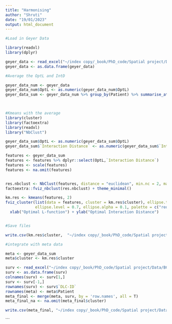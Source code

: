```yaml
---
title: "Harmonising"
author: "Shruti"
date: "19/01/2023"
output: html_document
---
```


```r
#Load in Geyer Data 

library(readxl)
library(dplyr)

geyer_data <- read_excel("~/index copy/_book/PhD_code/Spatial project/Data/Geyer_BCA.xlsx")
geyer_data <- as.data.frame(geyer_data)
```

```r
#Average the OptL and IntD

geyer_data_num <- geyer_data
geyer_data_num$OptL <- as.numeric(geyer_data_num$OptL)
geyer_data_sum <- geyer_data_num %>% group_by(Patient) %>% summarise_at(c("OptL", "Interaction Distance"), mean, na.rm = T)

                                                                     
```

```r
#Kmeans with the average
library(cluster)
library(factoextra)
library(readxl)
library("NbClust")

geyer_data_sum$OptL <- as.numeric(geyer_data_sum$OptL)
geyer_data_sum$`Interaction Distance` <- as.numeric(geyer_data_sum$`Interaction Distance`)

features <- geyer_data_sum
features <- features %>% dplyr::select(OptL,`Interaction Distance`)
features <- scale(features)
features <- na.omit(features)


res.nbclust <- NbClust(features, distance = "euclidean", min.nc = 2, max.nc = 10, method = "median", index ="all")
factoextra::fviz_nbclust(res.nbclust) + theme_minimal()

km.res <- kmeans(features, 2)
fviz_cluster(list(data = features, cluster = km.res$cluster), ellipse.type = "norm", geom = "point", stand = FALSE, ggtheme = theme_classic(),
             ellipse.level = 0.7, ellipse.alpha = 0.1, palette = c("red","blue")) +
  xlab("Optimal L-function") + ylab("Optimal Interaction Distance") 


#Save files 

write.csv(km.res$cluster,  "~/index copy/_book/PhD_code/Spatial project/Results /BCA/Harmonised/km.cluster.csv")


```

```r
#integrate with meta data 

meta <- geyer_data_sum
meta$cluster <- km.res$cluster

surv <- read_excel("~/index copy/_book/PhD_code/Spatial project/Data/BCA/Survival_data_BCA.xlsx")
surv <- as.data.frame(surv)
colnames(surv) <- surv[1,]
surv <- surv[-1,]
rownames(surv) <- surv$`DLC-ID`
rownames(meta) <- meta$Patient
meta_final <- merge(meta, surv, by = 'row.names', all = T)
meta_final_na <- na.omit(meta_final$cluster)

write.csv(meta_final, "~/index copy/_book/PhD_code/Spatial project/Data/BCA/metadata_clusters_all.csv")


```
```

